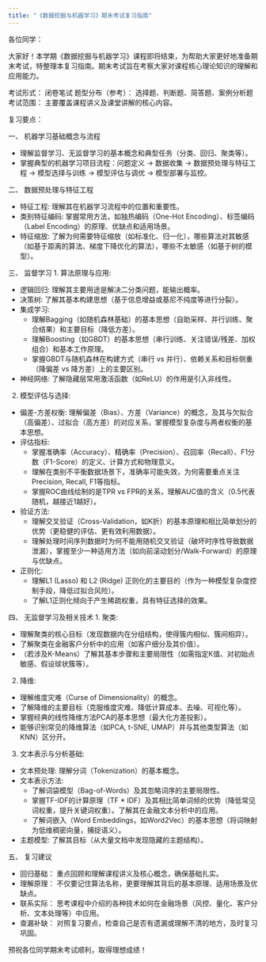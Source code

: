 ```yaml
---
title: "《数据挖掘与机器学习》期末考试复习指南"
---
```


各位同学：

大家好！本学期《数据挖掘与机器学习》课程即将结束，为帮助大家更好地准备期末考试，特整理本复习指南。期末考试旨在考察大家对课程核心理论知识的理解和应用能力。

考试形式： 闭卷笔试
题型分布（参考）： 选择题、判断题、简答题、案例分析题
考试范围： 主要覆盖课程讲义及课堂讲解的核心内容。

复习要点：

一、 机器学习基础概念与流程

* 理解监督学习、无监督学习的基本概念和典型任务（分类、回归、聚类等）。
* 掌握典型的机器学习项目流程：问题定义 -> 数据收集 -> 数据预处理与特征工程 -> 模型选择与训练 -> 模型评估与调优 -> 模型部署与监控。

二、 数据预处理与特征工程

* 特征工程: 理解其在机器学习流程中的位置和重要性。
* 类别特征编码: 掌握常用方法，如独热编码（One-Hot Encoding）、标签编码（Label Encoding）的原理、优缺点和适用场景。
* 特征缩放: 了解为何需要特征缩放（如标准化、归一化），哪些算法对其敏感（如基于距离的算法、梯度下降优化的算法），哪些不太敏感（如基于树的模型）。

三、 监督学习
1. 算法原理与应用:

* 逻辑回归: 理解其主要用途是解决二分类问题，能输出概率。
* 决策树: 了解其基本构建思想（基于信息增益或基尼不纯度等进行分裂）。
* 集成学习:
    * 理解Bagging（如随机森林基础）的基本思想（自助采样、并行训练、聚合结果）和主要目标（降低方差）。
    * 理解Boosting（如GBDT）的基本思想（串行训练、关注错误/残差、加权组合）和基本工作原理。
    * 掌握GBDT与随机森林在构建方式（串行 vs 并行）、依赖关系和目标侧重（降偏差 vs 降方差）上的主要区别。
* 神经网络: 了解隐藏层常用激活函数（如ReLU）的作用是引入非线性。

2. 模型评估与选择:

* 偏差-方差权衡: 理解偏差（Bias）、方差（Variance）的概念，及其与欠拟合（高偏差）、过拟合（高方差）的对应关系，掌握模型复杂度与两者权衡的基本思想。
* 评估指标:
    * 掌握准确率（Accuracy）、精确率（Precision）、召回率（Recall）、F1分数（F1-Score）的定义、计算方式和物理意义。
    * 理解在类别不平衡数据场景下，准确率可能失效，为何需要重点关注Precision, Recall, F1等指标。
    * 掌握ROC曲线绘制的是TPR vs FPR的关系，理解AUC值的含义（0.5代表随机，越接近1越好）。
* 验证方法:
    * 理解交叉验证（Cross-Validation，如K折）的基本原理和相比简单划分的优势（更稳健的评估、更有效利用数据）。
    * 理解处理时间序列数据时为何不能用随机交叉验证（破坏时序性导致数据泄漏），掌握至少一种适用方法（如向前滚动划分/Walk-Forward）的原理与优缺点。
* 正则化:
    * 理解L1 (Lasso) 和 L2 (Ridge) 正则化的主要目的（作为一种模型复杂度控制手段，降低过拟合风险）。
    * 了解L1正则化倾向于产生稀疏权重，具有特征选择的效果。

四、 无监督学习及相关技术
1. 聚类:

* 理解聚类的核心目标（发现数据内在分组结构，使得簇内相似、簇间相异）。
* 了解聚类在金融客户分析中的应用（如客户细分及其价值）。
* （若涉及K-Means）了解其基本步骤和主要局限性（如需指定K值、对初始点敏感、假设球状簇等）。

2. 降维:

* 理解维度灾难（Curse of Dimensionality）的概念。
* 了解降维的主要目标（克服维度灾难、降低计算成本、去噪、可视化等）。
* 掌握经典的线性降维方法PCA的基本思想（最大化方差投影）。
* 能够识别常见的降维算法（如PCA, t-SNE, UMAP）并与其他类型算法（如KNN）区分开。

3. 文本表示与分析基础:

* 文本预处理: 理解分词（Tokenization）的基本概念。
* 文本表示方法:
    * 了解词袋模型（Bag-of-Words）及其忽略词序的主要局限性。
    * 掌握TF-IDF的计算原理（TF * IDF）及其相比简单词频的优势（降低常见词权重，提升关键词权重）。了解其在金融文本分析中的应用。
    * 了解词嵌入（Word Embeddings，如Word2Vec）的基本思想（将词映射为低维稠密向量，捕捉语义）。
* 主题模型: 了解其目标（从大量文档中发现隐藏的主题结构）。

五、 复习建议

* 回归基础： 重点回顾和理解课程讲义及核心概念，确保基础扎实。
* 理解原理： 不仅要记住算法名称，更要理解其背后的基本原理、适用场景及优缺点。
* 联系实际： 思考课程中介绍的各种技术如何在金融场景（风控、量化、客户分析、文本处理等）中应用。
* 查漏补缺： 对照复习要点，检查自己是否有遗漏或理解不清的地方，及时复习巩固。

预祝各位同学期末考试顺利，取得理想成绩！